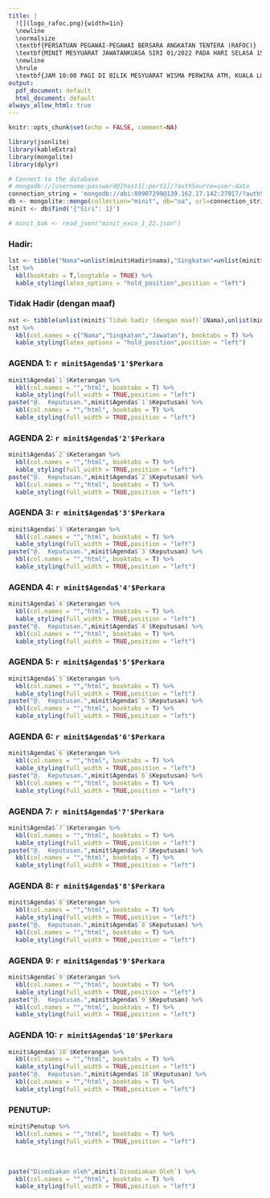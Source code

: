 ```yaml
---
title: |
  ![](logo_rafoc.png){width=1in}
  \newline
  \normalsize 
  \textbf{PERSATUAN PEGAWAI-PEGAWAI BERSARA ANGKATAN TENTERA (RAFOC)} 
  \textbf{MINIT MESYUARAT JAWATANKUASA SIRI 01/2022 PADA HARI SELASA 15 MAC 2022}
  \newline
  \hrule
  \textbf{JAM 10:00 PAGI DI BILIK MESYUARAT WISMA PERWIRA ATM, KUALA LUMPUR}
output:
  pdf_document: default
  html_document: default
always_allow_html: true
---
```


```r
knitr::opts_chunk$set(echo = FALSE, comment=NA)

library(jsonlite)
library(kableExtra)
library(mongolite)
library(dplyr)

# Connect to the database
# mongodb://[username:password@]host1[:port1]/?authSource=user-data
connection_string = 'mongodb://abi:80907299@139.162.17.142:27017/?authSource=user-data'
db <- mongolite::mongo(collection="minit", db="oa", url=connection_string)
minit <- db$find('{"Siri": 1}')

# minit_bak <- read_json("minit_exco_1_22.json")
```

### Hadir: 

```r
lst <- tibble("Nama"=unlist(minit$Hadir$nama),"Singkatan"=unlist(minit$Hadir$Singkatan),"Jawatan"=unlist(minit$Hadir$Jawatan)) 
lst %>% 
  kbl(booktabs = T,longtable = TRUE) %>% 
  kable_styling(latex_options = "hold_position",position = "left")
```

### Tidak Hadir (dengan maaf)

```r
nst <- tibble(unlist(minit$`Tidak hadir (dengan maaf)`$Nama),unlist(minit$`Tidak hadir (dengan maaf)`$Singkatan),unlist(minit$`Tidak hadir (dengan maaf)`$Jawatan))
nst %>% 
  kbl(col.names = c("Nama","Singkatan","Jawatan"), booktabs = T) %>% 
  kable_styling(latex_options = "hold_position",position = "left")
```

### AGENDA 1: `r minit$Agenda$'1'$Perkara` 

```r
minit$Agenda$`1`$Keterangan %>% 
  kbl(col.names = "","html", booktabs = T) %>% 
  kable_styling(full_width = TRUE,position = "left")
paste("@.  Keputusan.",minit$Agenda$`1`$Keputusan) %>% 
  kbl(col.names = "","html", booktabs = T) %>% 
  kable_styling(full_width = TRUE,position = "left")

```

### AGENDA 2: `r minit$Agenda$'2'$Perkara` 

```r
minit$Agenda$`2`$Keterangan %>% 
  kbl(col.names = "","html", booktabs = T) %>% 
  kable_styling(full_width = TRUE,position = "left")
paste("@.  Keputusan.",minit$Agenda$`2`$Keputusan) %>% 
  kbl(col.names = "","html", booktabs = T) %>% 
  kable_styling(full_width = TRUE,position = "left")
```

### AGENDA 3: `r minit$Agenda$'3'$Perkara` 

```r
minit$Agenda$`3`$Keterangan %>% 
  kbl(col.names = "","html", booktabs = T) %>% 
  kable_styling(full_width = TRUE,position = "left")
paste("@.  Keputusan.",minit$Agenda$`3`$Keputusan) %>% 
  kbl(col.names = "","html", booktabs = T) %>% 
  kable_styling(full_width = TRUE,position = "left")

```

### AGENDA 4: `r minit$Agenda$'4'$Perkara` 

```r
minit$Agenda$`4`$Keterangan %>% 
  kbl(col.names = "","html", booktabs = T) %>% 
  kable_styling(full_width = TRUE,position = "left")
paste("@.  Keputusan.",minit$Agenda$`4`$Keputusan) %>% 
  kbl(col.names = "","html", booktabs = T) %>% 
  kable_styling(full_width = TRUE,position = "left")

```

### AGENDA 5: `r minit$Agenda$'5'$Perkara` 

```r
minit$Agenda$`5`$Keterangan %>% 
  kbl(col.names = "","html", booktabs = T) %>% 
  kable_styling(full_width = TRUE,position = "left")
paste("@.  Keputusan.",minit$Agenda$`5`$Keputusan) %>% 
  kbl(col.names = "","html", booktabs = T) %>% 
  kable_styling(full_width = TRUE,position = "left")

```

### AGENDA 6: `r minit$Agenda$'6'$Perkara` 

```r
minit$Agenda$`6`$Keterangan %>% 
  kbl(col.names = "","html", booktabs = T) %>% 
  kable_styling(full_width = TRUE,position = "left")
paste("@.  Keputusan.",minit$Agenda$`6`$Keputusan) %>% 
  kbl(col.names = "","html", booktabs = T) %>% 
  kable_styling(full_width = TRUE,position = "left")

```

### AGENDA 7: `r minit$Agenda$'7'$Perkara` 

```r
minit$Agenda$`7`$Keterangan %>% 
  kbl(col.names = "","html", booktabs = T) %>% 
  kable_styling(full_width = TRUE,position = "left")
paste("@.  Keputusan.",minit$Agenda$`7`$Keputusan) %>% 
  kbl(col.names = "","html", booktabs = T) %>% 
  kable_styling(full_width = TRUE,position = "left")

```

### AGENDA 8: `r minit$Agenda$'8'$Perkara` 

```r
minit$Agenda$`8`$Keterangan %>% 
  kbl(col.names = "","html", booktabs = T) %>% 
  kable_styling(full_width = TRUE,position = "left")
paste("@.  Keputusan.",minit$Agenda$`8`$Keputusan) %>% 
  kbl(col.names = "","html", booktabs = T) %>% 
  kable_styling(full_width = TRUE,position = "left")

```

### AGENDA 9: `r minit$Agenda$'9'$Perkara` 

```r
minit$Agenda$`9`$Keterangan %>% 
  kbl(col.names = "","html", booktabs = T) %>% 
  kable_styling(full_width = TRUE,position = "left")
paste("@.  Keputusan.",minit$Agenda$`9`$Keputusan) %>% 
  kbl(col.names = "","html", booktabs = T) %>% 
  kable_styling(full_width = TRUE,position = "left")
```

### AGENDA 10: `r minit$Agenda$'10'$Perkara` 

```r
minit$Agenda$`10`$Keterangan %>% 
  kbl(col.names = "","html", booktabs = T) %>% 
  kable_styling(full_width = TRUE,position = "left")
paste("@.  Keputusan.",minit$Agenda$`10`$Keputusan) %>% 
  kbl(col.names = "","html", booktabs = T) %>% 
  kable_styling(full_width = TRUE,position = "left")
```

### PENUTUP: 

```r
minit$Penutup %>% 
  kbl(col.names = "","html", booktabs = T) %>% 
  kable_styling(full_width = TRUE,position = "left")
```
\  
\  
  
```r
paste("Disediakan oleh",minit$`Disediakan Oleh`) %>% 
  kbl(col.names = "","html", booktabs = T) %>% 
  kable_styling(full_width = TRUE,position = "left")
```


